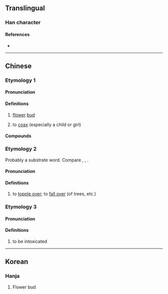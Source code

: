 {{character info}}
==Translingual==

===Han character===
{{Han char|rn=14|rad=冖|as=08|sn=10|four=|canj=BDD|ids=⿱冖林}}

====References====
* {{Han ref|kx=0131.011|hdz=80010.070|uh=51A7|ud=20903}}

----

==Chinese==
{{zh-forms}}

===Etymology 1===

====Pronunciation====
{{zh-pron
|m=lín
|c=lam1
|cat=n,v
}}

====Definitions====
{{zh-hanzi}}

# {{lb|zh|Cantonese}} [[flower]] [[bud]]
# {{lb|zh|Cantonese}} to [[coax]] (especially a child or girl)
#: {{zh-x|冧歌|love song|C}}

====Compounds====
{{zh-der|冧巴|冧巴溫|冧樣|冧歌|冧篷頭|布冧|花冧}}

===Etymology 2===
Probably a {{der|yue|qfa-tak}} substrate word. Compare {{cog|th|ล้ม||to fall}}, {{cog|za|laemx||to fall}}, {{cog|mmd|lam⁵||to fall}}.

====Pronunciation ====
{{zh-pron
|m=lín
|c=lam3
|cat=v
}}

====Definitions====
{{zh-hanzi}}

# {{lb|zh|Cantonese}} to [[topple over]]; to [[fall over]] (of trees, etc.)

===Etymology 3===

====Pronunciation ====
{{zh-pron
|c=lam6
|cat=v
}}

====Definitions====
{{zh-hanzi}}

# {{lb|zh|Cantonese}} to be intoxicated

----

==Korean==

===Hanja===
{{ko-hanja|hangeul=림|rv=rim|mr=lim|y=rim}}

# Flower bud